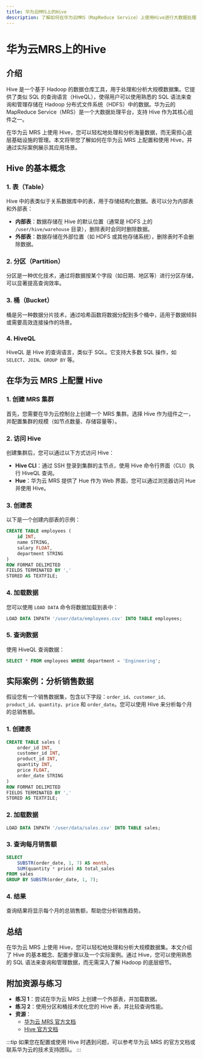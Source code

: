 ```yaml
---
title: 华为云MRS上的Hive
description: 了解如何在华为云MRS（MapReduce Service）上使用Hive进行大数据处理和分析。本文适合初学者，涵盖Hive的基本概念、配置、使用场景以及实际案例。
---
```


# 华为云MRS上的Hive

## 介绍

Hive 是一个基于 Hadoop 的数据仓库工具，用于处理和分析大规模数据集。它提供了类似 SQL 的查询语言（HiveQL），使得用户可以使用熟悉的 SQL 语法来查询和管理存储在 Hadoop 分布式文件系统（HDFS）中的数据。华为云的 MapReduce Service（MRS）是一个大数据处理平台，支持 Hive 作为其核心组件之一。

在华为云 MRS 上使用 Hive，您可以轻松地处理和分析海量数据，而无需担心底层基础设施的管理。本文将带您了解如何在华为云 MRS 上配置和使用 Hive，并通过实际案例展示其应用场景。

## Hive 的基本概念

### 1. 表（Table）
Hive 中的表类似于关系数据库中的表，用于存储结构化数据。表可以分为内部表和外部表：
- **内部表**：数据存储在 Hive 的默认位置（通常是 HDFS 上的 `/user/hive/warehouse` 目录），删除表时会同时删除数据。
- **外部表**：数据存储在外部位置（如 HDFS 或其他存储系统），删除表时不会删除数据。

### 2. 分区（Partition）
分区是一种优化技术，通过将数据按某个字段（如日期、地区等）进行分区存储，可以显著提高查询效率。

### 3. 桶（Bucket）
桶是另一种数据分片技术，通过哈希函数将数据分配到多个桶中，适用于数据倾斜或需要高效连接操作的场景。

### 4. HiveQL
HiveQL 是 Hive 的查询语言，类似于 SQL。它支持大多数 SQL 操作，如 `SELECT`、`JOIN`、`GROUP BY` 等。

## 在华为云 MRS 上配置 Hive

### 1. 创建 MRS 集群
首先，您需要在华为云控制台上创建一个 MRS 集群。选择 Hive 作为组件之一，并配置集群的规模（如节点数量、存储容量等）。

### 2. 访问 Hive
创建集群后，您可以通过以下方式访问 Hive：
- **Hive CLI**：通过 SSH 登录到集群的主节点，使用 Hive 命令行界面（CLI）执行 HiveQL 查询。
- **Hue**：华为云 MRS 提供了 Hue 作为 Web 界面，您可以通过浏览器访问 Hue 并使用 Hive。

### 3. 创建表
以下是一个创建内部表的示例：

```sql
CREATE TABLE employees (
    id INT,
    name STRING,
    salary FLOAT,
    department STRING
)
ROW FORMAT DELIMITED
FIELDS TERMINATED BY ','
STORED AS TEXTFILE;
```

### 4. 加载数据
您可以使用 `LOAD DATA` 命令将数据加载到表中：

```sql
LOAD DATA INPATH '/user/data/employees.csv' INTO TABLE employees;
```

### 5. 查询数据
使用 HiveQL 查询数据：

```sql
SELECT * FROM employees WHERE department = 'Engineering';
```

## 实际案例：分析销售数据

假设您有一个销售数据集，包含以下字段：`order_id`、`customer_id`、`product_id`、`quantity`、`price` 和 `order_date`。您可以使用 Hive 来分析每个月的总销售额。

### 1. 创建表
```sql
CREATE TABLE sales (
    order_id INT,
    customer_id INT,
    product_id INT,
    quantity INT,
    price FLOAT,
    order_date STRING
)
ROW FORMAT DELIMITED
FIELDS TERMINATED BY ','
STORED AS TEXTFILE;
```

### 2. 加载数据
```sql
LOAD DATA INPATH '/user/data/sales.csv' INTO TABLE sales;
```

### 3. 查询每月销售额
```sql
SELECT 
    SUBSTR(order_date, 1, 7) AS month,
    SUM(quantity * price) AS total_sales
FROM sales
GROUP BY SUBSTR(order_date, 1, 7);
```

### 4. 结果
查询结果将显示每个月的总销售额，帮助您分析销售趋势。

## 总结

在华为云 MRS 上使用 Hive，您可以轻松地处理和分析大规模数据集。本文介绍了 Hive 的基本概念、配置步骤以及一个实际案例。通过 Hive，您可以使用熟悉的 SQL 语法来查询和管理数据，而无需深入了解 Hadoop 的底层细节。

## 附加资源与练习

- **练习 1**：尝试在华为云 MRS 上创建一个外部表，并加载数据。
- **练习 2**：使用分区和桶技术优化您的 Hive 表，并比较查询性能。
- **资源**：
  - [华为云 MRS 官方文档](https://www.huaweicloud.com/product/mrs.html)
  - [Hive 官方文档](https://hive.apache.org/)

:::tip
如果您在配置或使用 Hive 时遇到问题，可以参考华为云 MRS 的官方文档或联系华为云的技术支持团队。
:::